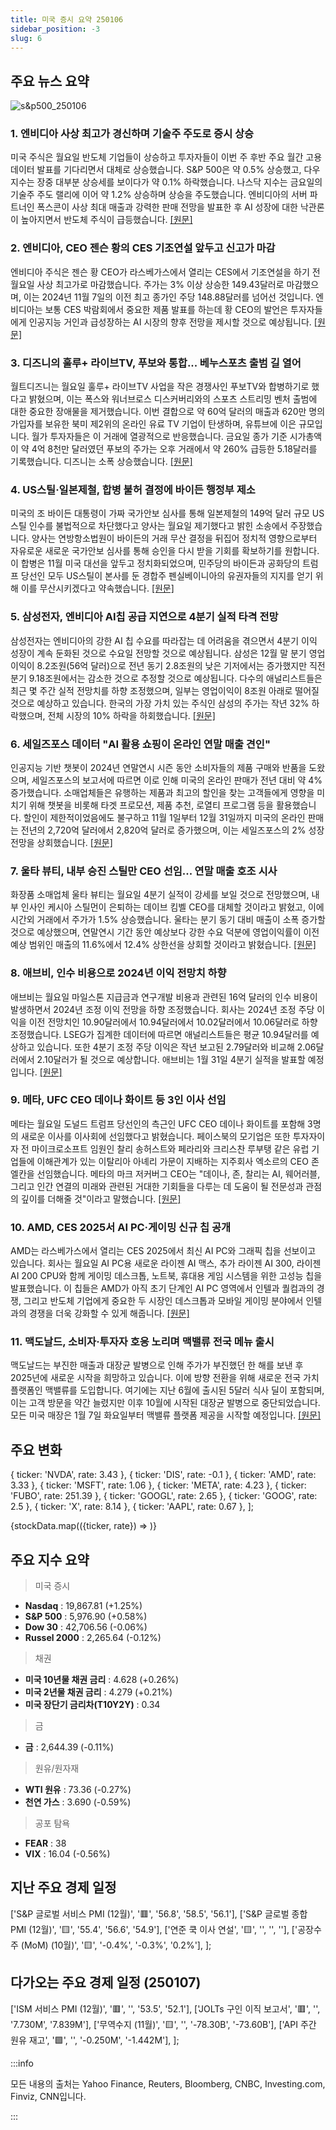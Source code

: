 ```yaml
---
title: 미국 증시 요약 250106
sidebar_position: -3
slug: 6
---
```


## 주요 뉴스 요약

![s&p500_250106](/map/250106.png)

### 1. **엔비디아 사상 최고가 경신하며 기술주 주도로 증시 상승**

미국 주식은 월요일 반도체 기업들이 상승하고 투자자들이 이번 주 후반 주요 월간 고용 데이터 발표를 기다리면서 대체로 상승했습니다. S&P 500은 약 0.5% 상승했고, 다우 지수는 장중 대부분 상승세를 보이다가 약 0.1% 하락했습니다. 나스닥 지수는 금요일의 기술주 주도 랠리에 이어 약 1.2% 상승하며 상승을 주도했습니다. 엔비디아의 서버 파트너인 폭스콘이 사상 최대 매출과 강력한 판매 전망을 발표한 후 AI 성장에 대한 낙관론이 높아지면서 반도체 주식이 급등했습니다. [[원문]](https://finance.yahoo.com/news/live/stock-market-today-tech-leads-stocks-higher-as-nvidia-surges-to-record-high-175727614.html)

### 2. **엔비디아, CEO 젠슨 황의 CES 기조연설 앞두고 신고가 마감**

엔비디아 주식은 젠슨 황 CEO가 라스베가스에서 열리는 CES에서 기조연설을 하기 전 월요일 사상 최고가로 마감했습니다. 주가는 3% 이상 상승한 149.43달러로 마감했으며, 이는 2024년 11월 7일의 이전 최고 종가인 주당 148.88달러를 넘어선 것입니다. 엔비디아는 보통 CES 박람회에서 중요한 제품 발표를 하는데 황 CEO의 발언은 투자자들에게 인공지능 거인과 급성장하는 AI 시장의 향후 전망을 제시할 것으로 예상됩니다. [[원문]](https://finance.yahoo.com/news/nvidia-stock-closes-at-new-record-ahead-of-ceo-jensen-huangs-ces-keynote-210955960.html)

### 3. **디즈니의 훌루+ 라이브TV, 푸보와 통합... 베누스포츠 출범 길 열어**

월트디즈니는 월요일 훌루+ 라이브TV 사업을 작은 경쟁사인 푸보TV와 합병하기로 했다고 밝혔으며, 이는 폭스와 워너브로스 디스커버리와의 스포츠 스트리밍 벤처 출범에 대한 중요한 장애물을 제거했습니다. 이번 결합으로 약 60억 달러의 매출과 620만 명의 가입자를 보유한 북미 제2위의 온라인 유료 TV 기업이 탄생하며, 유튜브에 이은 규모입니다. 월가 투자자들은 이 거래에 열광적으로 반응했습니다. 금요일 종가 기준 시가총액이 약 4억 8천만 달러였던 푸보의 주가는 오후 거래에서 약 260% 급등한 5.18달러를 기록했습니다. 디즈니는 소폭 상승했습니다. [[원문]](https://www.reuters.com/business/media-telecom/disney-nears-deal-merge-hulu-live-tv-business-into-fubo-bloomberg-news-reports-2025-01-06/)

### 4. **US스틸·일본제철, 합병 불허 결정에 바이든 행정부 제소**

미국의 조 바이든 대통령이 가짜 국가안보 심사를 통해 일본제철의 149억 달러 규모 US스틸 인수를 불법적으로 차단했다고 양사는 월요일 제기했다고 밝힌 소송에서 주장했습니다. 양사는 연방항소법원이 바이든의 거래 무산 결정을 뒤집어 정치적 영향으로부터 자유로운 새로운 국가안보 심사를 통해 승인을 다시 받을 기회를 확보하기를 원합니다. 이 합병은 11월 미국 대선을 앞두고 정치화되었으며, 민주당의 바이든과 공화당의 트럼프 당선인 모두 US스틸이 본사를 둔 경합주 펜실베이니아의 유권자들의 지지를 얻기 위해 이를 무산시키겠다고 약속했습니다. [[원문]](https://www.reuters.com/markets/deals/us-steel-nippon-steel-file-two-lawsuits-after-biden-blocks-149-billion-deal-2025-01-06/)

### 5. **삼성전자, 엔비디아 AI칩 공급 지연으로 4분기 실적 타격 전망**

삼성전자는 엔비디아의 강한 AI 칩 수요를 따라잡는 데 어려움을 겪으면서 4분기 이익 성장이 계속 둔화된 것으로 수요일 전망할 것으로 예상됩니다. 삼성은 12월 말 분기 영업이익이 8.2조원(56억 달러)으로 전년 동기 2.8조원의 낮은 기저에서는 증가했지만 직전 분기 9.18조원에서는 감소한 것으로 추정할 것으로 예상됩니다. 다수의 애널리스트들은 최근 몇 주간 실적 전망치를 하향 조정했으며, 일부는 영업이익이 8조원 아래로 떨어질 것으로 예상하고 있습니다. 한국의 가장 가치 있는 주식인 삼성의 주가는 작년 32% 하락했으며, 전체 시장의 10% 하락을 하회했습니다. [[원문]](https://www.reuters.com/technology/samsung-q4-earnings-expected-be-hit-by-nvidia-ai-chip-supply-delay-2025-01-06/)

### 6. **세일즈포스 데이터 "AI 활용 쇼핑이 온라인 연말 매출 견인"**

인공지능 기반 챗봇이 2024년 연말연시 시즌 동안 소비자들의 제품 구매와 반품을 도왔으며, 세일즈포스의 보고서에 따르면 이로 인해 미국의 온라인 판매가 전년 대비 약 4% 증가했습니다. 소매업체들은 유행하는 제품과 최고의 할인을 찾는 고객들에게 영향을 미치기 위해 챗봇을 비롯해 타겟 프로모션, 제품 추천, 로열티 프로그램 등을 활용했습니다. 할인이 제한적이었음에도 불구하고 11월 1일부터 12월 31일까지 미국의 온라인 판매는 전년의 2,720억 달러에서 2,820억 달러로 증가했으며, 이는 세일즈포스의 2% 성장 전망을 상회했습니다. [[원문]](https://www.reuters.com/business/retail-consumer/ai-influenced-shopping-boosts-online-holiday-sales-salesforce-data-shows-2025-01-06/)

### 7. **울타 뷰티, 내부 승진 스틸만 CEO 선임... 연말 매출 호조 시사**

화장품 소매업체 울타 뷰티는 월요일 4분기 실적이 강세를 보일 것으로 전망했으며, 내부 인사인 케시아 스틸먼이 은퇴하는 데이브 킴벨 CEO를 대체할 것이라고 밝혔고, 이에 시간외 거래에서 주가가 1.5% 상승했습니다. 울타는 분기 동기 대비 매출이 소폭 증가할 것으로 예상했으며, 연말연시 기간 동안 예상보다 강한 수요 덕분에 영업이익률이 이전 예상 범위인 매출의 11.6%에서 12.4% 상한선을 상회할 것이라고 밝혔습니다. [[원문]](https://www.reuters.com/business/retail-consumer/ulta-beauty-says-ceo-dave-kimbell-retire-2025-01-06/)

### 8. **애브비, 인수 비용으로 2024년 이익 전망치 하향**

애브비는 월요일 마일스톤 지급금과 연구개발 비용과 관련된 16억 달러의 인수 비용이 발생하면서 2024년 조정 이익 전망을 하향 조정했습니다. 회사는 2024년 조정 주당 이익을 이전 전망치인 10.90달러에서 10.94달러에서 10.02달러에서 10.06달러로 하향 조정했습니다. LSEG가 집계한 데이터에 따르면 애널리스트들은 평균 10.94달러를 예상하고 있습니다. 또한 4분기 조정 주당 이익은 작년 보고된 2.79달러와 비교해 2.06달러에서 2.10달러가 될 것으로 예상합니다. 애브비는 1월 31일 4분기 실적을 발표할 예정입니다. [[원문]](https://www.reuters.com/business/healthcare-pharmaceuticals/abbvie-cuts-2024-profit-forecast-acquisition-expenses-2025-01-06/)

### 9. **메타, UFC CEO 데이나 화이트 등 3인 이사 선임**

메타는 월요일 도널드 트럼프 당선인의 측근인 UFC CEO 데이나 화이트를 포함해 3명의 새로운 이사를 이사회에 선임했다고 밝혔습니다. 페이스북의 모기업은 또한 투자자이자 전 마이크로소프트 임원인 찰리 송허스트와 페라리와 크리스찬 루부탱 같은 유럽 기업들에 이해관계가 있는 이탈리아 아녜리 가문이 지배하는 지주회사 엑소르의 CEO 존 엘칸을 선임했습니다. 메타의 마크 저커버그 CEO는 "데이나, 존, 찰리는 AI, 웨어러블, 그리고 인간 연결의 미래와 관련된 거대한 기회들을 다루는 데 도움이 될 전문성과 관점의 깊이를 더해줄 것"이라고 말했습니다. [[원문]](https://www.reuters.com/technology/meta-elects-ufc-ceo-dana-white-two-others-board-2025-01-06/)

### 10. **AMD, CES 2025서 AI PC·게이밍 신규 칩 공개**

AMD는 라스베가스에서 열리는 CES 2025에서 최신 AI PC와 그래픽 칩을 선보이고 있습니다. 회사는 월요일 AI PC용 새로운 라이젠 AI 맥스, 추가 라이젠 AI 300, 라이젠 AI 200 CPU와 함께 게이밍 데스크톱, 노트북, 휴대용 게임 시스템을 위한 고성능 칩을 발표했습니다. 이 칩들은 AMD가 아직 초기 단계인 AI PC 영역에서 인텔과 퀄컴과의 경쟁, 그리고 반도체 기업에게 중요한 두 시장인 데스크톱과 모바일 게이밍 분야에서 인텔과의 경쟁을 더욱 강화할 수 있게 해줍니다. [[원문]](https://finance.yahoo.com/news/amd-announces-new-ai-pc-gaming-chips-at-ces-2025-224521167.html)

### 11. **맥도날드, 소비자·투자자 호응 노리며 맥밸류 전국 메뉴 출시**

맥도날드는 부진한 매출과 대장균 발병으로 인해 주가가 부진했던 한 해를 보낸 후 2025년에 새로운 시작을 희망하고 있습니다. 이에 방향 전환을 위해 새로운 전국 가치 플랫폼인 맥밸류를 도입합니다. 여기에는 지난 6월에 출시된 5달러 식사 딜이 포함되며, 이는 고객 방문을 약간 늘렸지만 이후 10월에 시작된 대장균 발병으로 중단되었습니다. 모든 미국 매장은 1월 7일 화요일부터 맥밸류 플랫폼 제공을 시작할 예정입니다. [[원문]](https://finance.yahoo.com/news/mcdonalds-to-launch-the-mcvalue-national-menu-as-it-looks-for-a-boost-from-diners-and-investors-185245238.html)

## 주요 변화

  { ticker: 'NVDA', rate: 3.43 },
  { ticker: 'DIS', rate: -0.1 },
  { ticker: 'AMD', rate: 3.33 },
  { ticker: 'MSFT', rate: 1.06 },
  { ticker: 'META', rate: 4.23 },
  { ticker: 'FUBO', rate: 251.39 },
  { ticker: 'GOOGL', rate: 2.65 },
  { ticker: 'GOOG', rate: 2.5 },
  { ticker: 'X', rate: 8.14 },
  { ticker: 'AAPL', rate: 0.67 },
];

{stockData.map(({ticker, rate}) => <StockCardMini key={ticker} ticker={ticker} rate={rate}></StockCardMini>)}

## 주요 지수 요약

> 미국 증시

- **Nasdaq** : 19,867.81 (+1.25%)
- **S&P 500** : 5,976.90 (+0.58%)
- **Dow 30** : 42,706.56 (-0.06%)
- **Russel 2000** : 2,265.64 (-0.12%)

> 채권

- **미국 10년물 채권 금리** : 4.628 (+0.26%)
- **미국 2년물 채권 금리** : 4.279 (+0.21%)
- **미국 장단기 금리차(T10Y2Y)** : 0.34

> 금

- **금** : 2,644.39 (-0.11%)

> 원유/원자재

- **WTI 원유** : 73.36 (-0.27%)
- **천연 가스** : 3.690 (-0.59%)

> 공포 탐욕

- **FEAR** : 38
- **VIX** : 16.04 (-0.56%)

## 지난 주요 경제 일정

  ['S&P 글로벌 서비스 PMI (12월)', '🟥', '56.8', '58.5', '56.1'],
  ['S&P 글로벌 종합 PMI (12월)', '🟨', '55.4', '56.6', '54.9'],
  ['연준 쿡 이사 연설', '🟨', '', '', ''],
  ['공장수주 (MoM) (10월)', '🟨', '-0.4%', '-0.3%', '0.2%'],
];

<EconomicCalendar data={eventsData} />

## 다가오는 주요 경제 일정 (250107)

  ['ISM 서비스 PMI (12월)', '🟥', '', '53.5', '52.1'],
  ['JOLTs 구인 이직 보고서', '🟥', '', '7.730M', '7.839M'],
  ['무역수지 (11월)', '🟨', '', '-78.30B', '-73.60B'],
  ['API 주간 원유 재고', '🟩', '', '-0.250M', '-1.442M'],
];

<EconomicCalendar data={nextEventsData} />

:::info

모든 내용의 출처는 Yahoo Finance, Reuters, Bloomberg, CNBC, Investing.com, Finviz, CNN입니다.

:::
